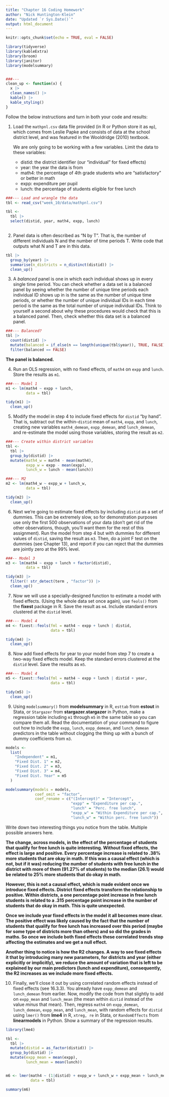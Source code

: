```yaml
---
title: "Chapter 16 Coding Homework"
author: "Nick Huntington-Klein"
date: "Updated `r Sys.Date()`"
output: html_document
---
```


```r
knitr::opts_chunk$set(echo = TRUE, eval = FALSE)
```

```r
library(tidyverse)
library(kableExtra)
library(broom)
library(janitor)
library(modelsummary)


###---
clean_up <- function(x) {
  x |> 
  clean_names() |> 
  kable() |> 
  kable_styling()
}
```

Follow the below instructions and turn in both your code and results:

1. Load the `mathpnl.csv` data file provided (in R or Python store it as `mp`), which comes from Leslie Papke and consists of data at the school district level, and was featured in the Wooldridge (2010) textbook. 
   
   We are only going to be working with a few variables. Limit the data to these variables:
   
   - distid: the district identifier (our "individual" for fixed effects)
   - year: the year the data is from
   - math4: the percentage of 4th grade students who are "satisfactory" or better in math
   - expp: expenditure per pupil
   - lunch: the percentage of students eligible for free lunch
   
   
```r
###--- Load and wrangle the data
tbl <- read_csv("week_10/data/mathpnl.csv") 

tbl <- 
  tbl |> 
  select(distid, year, math4, expp, lunch)
              
```
  
2. Panel data is often described as "N by T". That is, the number of different individuals N and the number of time periods T. Write code that outputs what N and T are in this data.

```r

tbl |> 
  group_by(year) |> 
  summarise(n_districts = n_distinct(distid)) |> 
  clean_up()
```



3. A *balanced* panel is one in which each individual shows up in every single time period. You can check whether a data set is a balanced panel by seeing whether the number of unique time periods each individual ID shows up in is the same as the number of unique time periods, or whether the number of unique individual IDs in each time period is the same as the total number of unique individual IDs. Think to yourself a second about why these procedures would check that this is a balanced panel. Then, check whether this data set is a balanced panel.


```r
###--- Balanced? 
tbl |> 
  count(distid) |> 
  mutate(balanced = if_else(n == length(unique(tbl$year)), TRUE, FALSE)) |>
  filter(balanced == FALSE)

```

**The panel is  balanced.**


4. Run an OLS regression, with no fixed effects, of `math4` on `expp` and `lunch`. Store the results as `m1`.

```r
###--- Model 1
m1 <- lm(math4 ~ expp + lunch, 
         data = tbl) 

tidy(m1) |> 
  clean_up()
```



5. Modify the model in step 4 to include fixed effects for `distid` "by hand". That is, subtract out the within-`distid` mean of `math4`, `expp`, and `lunch`, creating new variables `math4_demean`, `expp_demean`, and `lunch_demean`, and re-estimate the model using those variables, storing the result as `m2`. 

```r
###--- Create within district variables
tbl <- 
  tbl |> 
  group_by(distid) |> 
  mutate(math4_w = math4 - mean(math4),
         expp_w = expp - mean(expp),
         lunch_w = lunch - mean(lunch))
```

```r
###--- M2
m2 <- lm(math4_w ~ expp_w + lunch_w, 
         data = tbl) 

tidy(m2) |> 
  clean_up()
```


6. Next we're going to estimate fixed effects by including `distid` as a set of dummies. This can be extremely slow, so for demonstration purposes use only the first 500 observations of your data (don't get rid of the other observations, though, you'll want them for the rest of this assignment). Run the model from step 4 but with dummies for different values of `distid`, saving the result as `m3`. Then, do a joint F test on the dummies (see Chapter 13), and report if you can reject that the dummies are jointly zero at the 99% level.

```r
###-- Model 3
m3 <- lm(math4 ~ expp + lunch + factor(distid), 
         data = tbl) 

tidy(m3) |> 
  filter(! str_detect(term , "factor")) |> 
  clean_up()
```



7. Now we will use a specially-designed function to estimate a model with fixed effects. (Using the whole data set once again), use `feols()` from the **fixest** package in R. Save the result as `m4`. Include standard errors clustered at the `distid` level.

```r
###--- Model 4
m4 <- fixest::feols(fml = math4 ~ expp + lunch | distid,
                    data = tbl)

tidy(m4) |> 
  clean_up()
```

8. Now add fixed effects for year to your model from step 7 to create a two-way fixed effects model. Keep the standard errors clustered at the `distid` level. Save the results as `m5`.

```r
###--- Model 4
m5 <- fixest::feols(fml = math4 ~ expp + lunch | distid + year,
                    data = tbl)

tidy(m5) |> 
  clean_up()
```

9. Using `modelsummary()` from **modelsummary** in R, `esttab` from **estout** in Stata, or `Stargazer` from **stargazer.stargazer** in Python, make a regression table including `m1` through `m5` in the same table so you can compare them all. Read the documentation of your command to figure out how to include the `expp`, `lunch`, `expp_demean`, and `lunch_demean` predictors in the table without clogging the thing up with a bunch of dummy coefficients from `m3`.

```r

models <- 
  list(
    "Independent" = m1,
    "Fixed Dist. 1" = m2,
    "Fixed Dist. 2" = m3,
    "Fixed Dist. 3" = m4,
    "Fixed Dist. Year" = m5
  )

modelsummary(models = models,
             coef_omit = "factor",
             coef_rename = c("(Intercept)" = "Intercept",
                             "expp" = "Expenditure per cap.",
                             "lunch" = "Perc. free lunch",
                             "expp_w" = "Within Expenditure per cap.",
                             "lunch_w" = "Within perc. free lunch"))
```


Write down two interesting things you notice from the table. Multiple possible answers here.

**The change, across models, in the effect of the percentage of students that qualify for free lunch is quite interesting. Without fixed effects, the effect is large and positive. Every percentage increase is related to .38% more students that are okay in math. If this was a causal effect (which is not, but if it was) reducing the number of students with free lunch in the district with more of them (91.27% of students) to the median (26.1) would be related to 25% more students that do okay in math.**

**However, this is not a causal effect, which is made evident once we introduce fixed effects. District fixed effects transform the relationship to positive. Within districts, a one percentage point increase in free lunch students is related to a .315 percentage point increase in the number of students that do okay in math. This is quite unexpected.**

**Once we include year fixed effects in the model it all becomes more clear. The positive effect was likely caused by the fact that the number of students that qualify for free lunch has increased over this period (maybe for some type of districts more than others) and so did the grades in maths. So once we include both fixed effects these correlated trends stop affecting the estimates and we get a null effect.**

**Another thing to notice is how the R2 changes. A way to see fixed effects it that by introducing many new parameters, for districts and year (either explicitly or implicitly), we reduce the amount of variation that is left to be explained by our main predictors (lunch and expenditure), consequently, the R2 increases as we include more fixed effects.**

10. Finally, we'll close it out by using correlated random effects instead of fixed effects (see 16.3.3). You already have `expp_demean` and `lunch_demean` from earlier. Now, modify the code from that slightly to add on `expp_mean` and `lunch_mean` (the mean within `distid` instead of the value *minus* that mean). Then, regress `math4` on `expp_demean`, `lunch_demean`, `expp_mean`, and `lunch_mean`, with random effects for `distid` using `lmer()` from **lme4** in R, `xtreg, re` in Stata, or `RandomEffects` from **linearmodels** in Python. Show a summary of the regression results.

```r
library(lme4)

tbl <- 
  tbl |> 
  mutate(distid = as_factor(distid)) |> 
  group_by(distid) |> 
  mutate(expp_mean = mean(expp),
         lunch_mean = mean(lunch))


m6 <- lmer(math4 ~ (1|distid) + expp_w + lunch_w + expp_mean + lunch_mean,
           data = tbl)

summary(m6)
```

